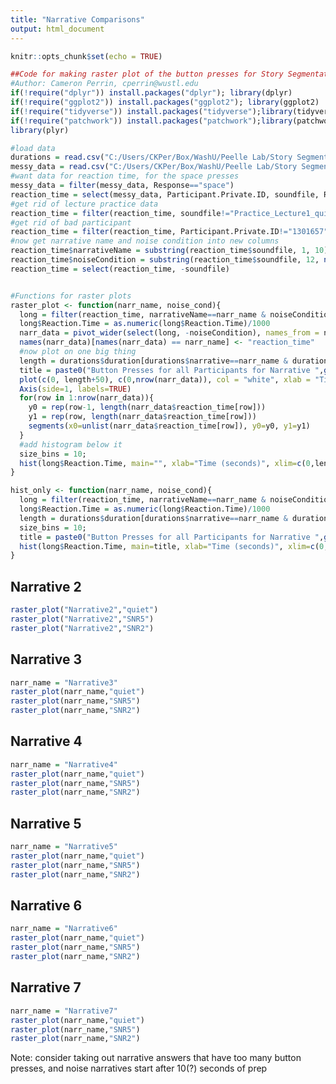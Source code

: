 ```yaml
---
title: "Narrative Comparisons"
output: html_document
---
```


```r
knitr::opts_chunk$set(echo = TRUE)
```


```r
##Code for making raster plot of the button presses for Story Segmentation, for multiple noise levels to compare. This uses soundfile instead of noiseCondition
#Author: Cameron Perrin, cperrin@wustl.edu
if(!require("dplyr")) install.packages("dplyr"); library(dplyr)
if(!require("ggplot2")) install.packages("ggplot2"); library(ggplot2)
if(!require("tidyverse")) install.packages("tidyverse");library(tidyverse)
if(!require("patchwork")) install.packages("patchwork");library(patchwork)
library(plyr)

#load data
durations = read.csv("C:/Users/CKPer/Box/WashU/Peelle Lab/Story Segmentation/Online Sona data/LISNstories_duration.csv")
messy_data = read.csv("C:/Users/CKPer/Box/WashU/Peelle Lab/Story Segmentation/Online Sona data/gorilla data_long version/data_exp_15568-v3_task-j2vq.csv")
#want data for reaction time, for the space presses
messy_data = filter(messy_data, Response=="space")
reaction_time = select(messy_data, Participant.Private.ID, soundfile, Reaction.Time) #reaction time should be in ms, from the start of the story
#get rid of lecture practice data
reaction_time = filter(reaction_time, soundfile!="Practice_Lecture1_quiet.mp3")
#get rid of bad participant
reaction_time = filter(reaction_time, Participant.Private.ID!="1301657")
#now get narrative name and noise condition into new columns
reaction_time$narrativeName = substring(reaction_time$soundfile, 1, 10)
reaction_time$noiseCondition = substring(reaction_time$soundfile, 12, nchar(reaction_time$soundfile)-4)
reaction_time = select(reaction_time, -soundfile)


#Functions for raster plots
raster_plot <- function(narr_name, noise_cond){
  long = filter(reaction_time, narrativeName==narr_name & noiseCondition==noise_cond)
  long$Reaction.Time = as.numeric(long$Reaction.Time)/1000
  narr_data = pivot_wider(select(long, -noiseCondition), names_from = narrativeName, values_from = Reaction.Time, values_fn = list(Reaction.Time = list))
  names(narr_data)[names(narr_data) == narr_name] <- "reaction_time"
  #now plot on one big thing
  length = durations$duration[durations$narrative==narr_name & durations$noise.condition==noise_cond]
  title = paste0("Button Presses for all Participants for Narrative ",gsub("[[:alpha:]]", "", narr_name)," in ",noise_cond)
  plot(c(0, length+50), c(0,nrow(narr_data)), col = "white", xlab = "Time (seconds)", ylab = "", main = title, axes=FALSE)
  Axis(side=1, labels=TRUE)
  for(row in 1:nrow(narr_data)){
    y0 = rep(row-1, length(narr_data$reaction_time[row]))
    y1 = rep(row, length(narr_data$reaction_time[row]))
    segments(x0=unlist(narr_data$reaction_time[row]), y0=y0, y1=y1) 
  }
  #add histogram below it
  size_bins = 10;
  hist(long$Reaction.Time, main="", xlab="Time (seconds)", xlim=c(0,length+50), breaks=length/size_bins)
}

hist_only <- function(narr_name, noise_cond){
  long = filter(reaction_time, narrativeName==narr_name & noiseCondition==noise_cond)
  long$Reaction.Time = as.numeric(long$Reaction.Time)/1000
  length = durations$duration[durations$narrative==narr_name & durations$noise.condition==noise_cond]
  size_bins = 10;
  title = paste0("Button Presses for all Participants for Narrative ",gsub("[[:alpha:]]", "", narr_name)," in ",noise_cond)
  hist(long$Reaction.Time, main=title, xlab="Time (seconds)", xlim=c(0,length+50), breaks=length/size_bins)
}

```

## Narrative 2

```r
raster_plot("Narrative2","quiet")
raster_plot("Narrative2","SNR5")
raster_plot("Narrative2","SNR2")

```

## Narrative 3

```r
narr_name = "Narrative3"
raster_plot(narr_name,"quiet")
raster_plot(narr_name,"SNR5")
raster_plot(narr_name,"SNR2")

```

## Narrative 4

```r
narr_name = "Narrative4"
raster_plot(narr_name,"quiet")
raster_plot(narr_name,"SNR5")
raster_plot(narr_name,"SNR2")

```

## Narrative 5

```r
narr_name = "Narrative5"
raster_plot(narr_name,"quiet")
raster_plot(narr_name,"SNR5")
raster_plot(narr_name,"SNR2")

```

## Narrative 6

```r
narr_name = "Narrative6"
raster_plot(narr_name,"quiet")
raster_plot(narr_name,"SNR5")
raster_plot(narr_name,"SNR2")

```

## Narrative 7

```r
narr_name = "Narrative7"
raster_plot(narr_name,"quiet")
raster_plot(narr_name,"SNR5")
raster_plot(narr_name,"SNR2")

```


Note: consider taking out narrative answers that have too many button presses, and noise narratives start after 10(?) seconds of prep

